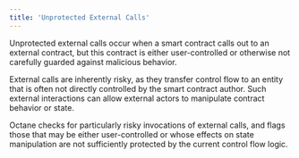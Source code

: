 ```yaml
---
title: 'Unprotected External Calls'
---
```


Unprotected external calls occur when a smart contract calls out to an external contract, but this contract is either user-controlled or otherwise not carefully guarded against malicious behavior.

External calls are inherently risky, as they transfer control flow to an entity that is often not directly controlled by the smart contract author. Such external interactions can allow external actors to manipulate contract behavior or state.

Octane checks for particularly risky invocations of external calls, and flags those that may be either user-controlled or whose effects on state manipulation are not sufficiently protected by the current control flow logic.

